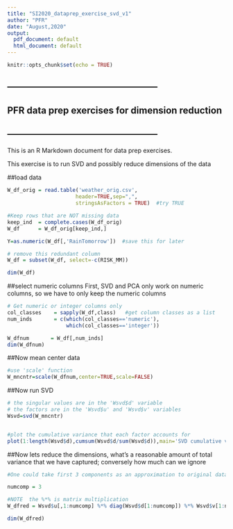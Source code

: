 ---
title: "SI2020_dataprep_exercise_svd_v1"
author: "PFR"
date: "August,2020"
output:
  pdf_document: default
  html_document: default
---

```{r setup, include=FALSE}
knitr::opts_chunk$set(echo = TRUE)
```

## --------------------------------------------------
##    PFR data prep exercises for dimension reduction
## --------------------------------------------------

This is an R Markdown document for data prep exercises.

This exercise is to run SVD and possibly reduce dimensions of the data


##load data
```{r load data}

W_df_orig = read.table('weather_orig.csv',
                      header=TRUE,sep=",",
                      stringsAsFactors = TRUE)  #try TRUE

#Keep rows that are NOT missing data
keep_ind  = complete.cases(W_df_orig)
W_df      = W_df_orig[keep_ind,]

Y=as.numeric(W_df[,'RainTomorrow'])  #save this for later

# remove this redundant column
W_df = subset(W_df, select=-c(RISK_MM))

dim(W_df)

```


##select numeric columns
First, SVD and PCA only work on numeric columns,
so we have to only keep the numeric columns


```{r get numeric columns, echo=TRUE}


# Get numeric or integer columns only
col_classes    = sapply(W_df,class)   #get column classes as a list
num_inds       = c(which(col_classes=='numeric'),   
                   which(col_classes=='integer'))

W_dfnum       = W_df[,num_inds]
dim(W_dfnum)

```
##Now mean center data
```{r mean center,echo=TRUE}
#use 'scale' function 
W_mncntr=scale(W_dfnum,center=TRUE,scale=FALSE)

```


##Now run SVD

```{r get SVD factorization, echo=TRUE}

# the singular values are in the 'Wsvd$d' variable
# the factors are in the 'Wsvd$u' and 'Wsvd$v' variables
Wsvd=svd(W_mncntr)


#plot the cumulative variance that each factor accounts for
plot(1:length(Wsvd$d),cumsum(Wsvd$d/sum(Wsvd$d)),main='SVD cumulative variance')

```


##Now lets reduce the dimensions, what's a reasonable amount of total variance that we have captured; conversely how much can we ignore


```{r reduction, echo=TRUE}

#One could take first 3 components as an approximation to original data, for example

numcomp = 3

#NOTE  the %*% is matrix multiplication
W_dfred = Wsvd$u[,1:numcomp] %*% diag(Wsvd$d[1:numcomp]) %*% Wsvd$v[1:numcomp,1:3]

dim(W_dfred)

```

